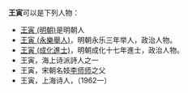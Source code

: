 '''王寅'''可以是下列人物：
*[[王寅_(明朝)|王寅 (明朝)]]是明朝人
*[[王寅_(永樂舉人)|王寅 (永樂舉人)]]，明朝永乐三年举人，政治人物。
*[[王寅_(成化進士)|王寅 (成化進士)]]，明朝成化十七年進士，政治人物。
* 王寅，海上诗派詩人之一
* 王寅，宋朝名妓[[李师师|李师师]]之父
* 王寅，上海诗人，（1962—）

{{disambig}}